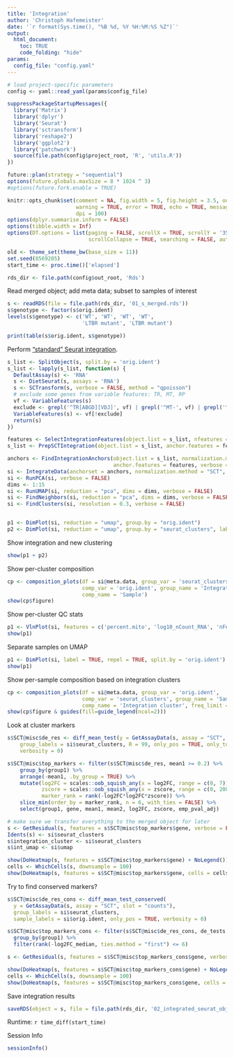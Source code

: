 ```yaml
---
title: 'Integration'
author: 'Christoph Hafemeister'
date: '`r format(Sys.time(), "%B %d, %Y %H:%M:%S %Z")`'
output:
  html_document:
    toc: TRUE
    code_folding: "hide"
params:
  config_file: "config.yaml"
---
```


```r
# load project-specific parameters
config <- yaml::read_yaml(params$config_file)

suppressPackageStartupMessages({
  library('Matrix')
  library('dplyr')
  library('Seurat')
  library('sctransform')
  library('reshape2')
  library('ggplot2')
  library('patchwork')
  source(file.path(config$project_root, 'R', 'utils.R'))
})

future::plan(strategy = "sequential")
options(future.globals.maxSize = 8 * 1024 ^ 3)
#options(future.fork.enable = TRUE)

knitr::opts_chunk$set(comment = NA, fig.width = 5, fig.height = 3.5, out.width = '60%',
                      warning = TRUE, error = TRUE, echo = TRUE, message = TRUE,
                      dpi = 100)
options(dplyr.summarise.inform = FALSE)
options(tibble.width = Inf)
options(DT.options = list(paging = FALSE, scrollX = TRUE, scrollY = '350px',
                          scrollCollapse = TRUE, searching = FALSE, autoWidth = TRUE))

old <- theme_set(theme_bw(base_size = 11))
set.seed(8569205)
start_time <- proc.time()['elapsed']

rds_dir <- file.path(config$out_root, 'Rds')
```

Read merged object; add meta data; subset to samples of interest
```r
s <- readRDS(file = file.path(rds_dir, '01_s_merged.rds'))
s$genotype <- factor(s$orig.ident)
levels(s$genotype) <- c('WT', 'WT', 'WT', 'WT', 
                        'LTBR mutant', 'LTBR mutant')

print(table(s$orig.ident, s$genotype))
```

Perform ["standard" Seurat integration](https://satijalab.org/seurat/articles/integration_introduction.html#performing-integration-on-datasets-normalized-with-sctransform-1).
```r
s_list <- SplitObject(s, split.by = 'orig.ident')
s_list <- lapply(s_list, function(s) {
  DefaultAssay(s) <- 'RNA'
  s <- DietSeurat(s, assays = 'RNA')
  s <- SCTransform(s, verbose = FALSE, method = "qpoisson")
  # exclude some genes from variable features: TR, MT, RP
  vf <- VariableFeatures(s)
  exclude <- grepl('^TR[ABGD][VDJ]', vf) | grepl('^MT-', vf) | grepl('^RP[SL]\\d+', vf)
  VariableFeatures(s) <- vf[!exclude]
  return(s)
})

features <- SelectIntegrationFeatures(object.list = s_list, nfeatures = 3000, verbose = FALSE)
s_list <- PrepSCTIntegration(object.list = s_list, anchor.features = features, verbose = FALSE)

anchors <- FindIntegrationAnchors(object.list = s_list, normalization.method = "SCT", 
                                  anchor.features = features, verbose = FALSE)
si <- IntegrateData(anchorset = anchors, normalization.method = "SCT", verbose = FALSE)
si <- RunPCA(si, verbose = FALSE)
dims <- 1:15
si <- RunUMAP(si, reduction = "pca", dims = dims, verbose = FALSE)
si <- FindNeighbors(si, reduction = "pca", dims = dims, verbose = FALSE)
si <- FindClusters(si, resolution = 0.3, verbose = FALSE)


p1 <- DimPlot(si, reduction = "umap", group.by = "orig.ident")
p2 <- DimPlot(si, reduction = "umap", group.by = "seurat_clusters", label = TRUE, repel = TRUE)
```

Show integration and new clustering

```r
show(p1 + p2)
```

Show per-cluster composition 
```r
cp <- composition_plots(df = si@meta.data, group_var = 'seurat_clusters', 
                        comp_var = 'orig.ident', group_name = 'Integration cluster', 
                        comp_name = 'Sample')
show(cp$figure)
```

Show per-cluster QC stats
```r
p1 <- VlnPlot(si, features = c('percent.mito', 'log10_nCount_RNA', 'nFeature_RNA'), pt.size = 0.1)
show(p1)
```

Separate samples on UMAP
```r
p1 <- DimPlot(si, label = TRUE, repel = TRUE, split.by = 'orig.ident') + NoLegend()
show(p1)
```

Show per-sample composition based on integration clusters
```r
cp <- composition_plots(df = si@meta.data, group_var = 'orig.ident', 
                        comp_var = 'seurat_clusters', group_name = 'Sample', 
                        comp_name = 'Integration cluster', freq_limit = 0)
show(cp$figure & guides(fill=guide_legend(ncol=2)))
```

Look at cluster markers

```r
s$SCT@misc$de_res <- diff_mean_test(y = GetAssayData(s, assay = "SCT", slot = "counts"), 
    group_labels = si$seurat_clusters, R = 99, only_pos = TRUE, only_top_n = 333, 
    verbosity = 0)

s$SCT@misc$top_markers <- filter(s$SCT@misc$de_res, mean1 >= 0.2) %>%
    group_by(group1) %>%
    arrange(-mean1, .by_group = TRUE) %>%
    mutate(log2FC = scales::oob_squish_any(x = log2FC, range = c(0, 7)),
           zscore = scales::oob_squish_any(x = zscore, range = c(0, 200)),
           marker_rank = rank(-log2FC*log2FC*zscore)) %>%
    slice_min(order_by = marker_rank, n = 6, with_ties = FALSE) %>% 
    select(group1, gene, mean1, mean2, log2FC, zscore, emp_pval_adj)

# make sure we transfer everything to the merged object for later
s <- GetResidual(s, features = s$SCT@misc$top_markers$gene, verbose = FALSE)
Idents(s) <- si$seurat_clusters
s$integration_cluster <- si$seurat_clusters
s$int_umap <- si$umap
```

```r
show(DoHeatmap(s, features = s$SCT@misc$top_markers$gene) + NoLegend())
cells <- WhichCells(s, downsample = 100)
show(DoHeatmap(s, features = s$SCT@misc$top_markers$gene, cells = cells) + NoLegend())
```

Try to find conserved markers?
```r
s$SCT@misc$de_res_cons <- diff_mean_test_conserved(
  y = GetAssayData(s, assay = "SCT", slot = "counts"), 
  group_labels = si$seurat_clusters, 
  sample_labels = si$orig.ident, only_pos = TRUE, verbosity = 0)

s$SCT@misc$top_markers_cons <- filter(s$SCT@misc$de_res_cons, de_tests == max(de_tests), log2FC_min > 1, p.adjust(pval_max) <= 0.001) %>% 
  group_by(group1) %>% 
  filter(rank(-log2FC_median, ties.method = "first") <= 6)

s <- GetResidual(s, features = s$SCT@misc$top_markers_cons$gene, verbose = FALSE)
```

```r
show(DoHeatmap(s, features = s$SCT@misc$top_markers_cons$gene) + NoLegend())
cells <- WhichCells(s, downsample = 100)
show(DoHeatmap(s, features = s$SCT@misc$top_markers_cons$gene, cells = cells) + NoLegend())
```

Save integration results

```r
saveRDS(object = s, file = file.path(rds_dir, '02_integrated_seurat_object.Rds'))
```

Runtime: `r time_diff(start_time)`

Session Info
```r
sessionInfo()
```